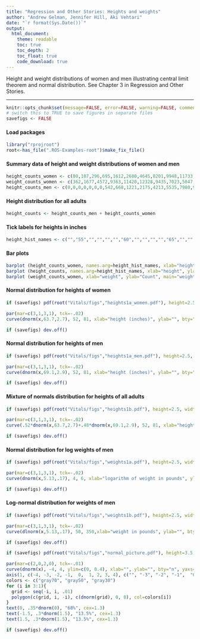 ```yaml
---
title: "Regression and Other Stories: Heights and weights"
author: "Andrew Gelman, Jennifer Hill, Aki Vehtari"
date: "`r format(Sys.Date())`"
output:
  html_document:
    theme: readable
    toc: true
    toc_depth: 2
    toc_float: true
    code_download: true
---
```

Height and weight distributions of women and men illustrating
central limit theorem and normal distribution. See Chapter 3 in
Regression and Other Stories.

-------------


```r
knitr::opts_chunk$set(message=FALSE, error=FALSE, warning=FALSE, comment=NA)
# switch this to TRUE to save figures in separate files
savefigs <- FALSE
```

#### Load packages

```r
library("rprojroot")
root<-has_file(".ROS-Examples-root")$make_fix_file()
```

#### Summary data of height and weight distributions of women and men

```r
height_counts_women <- c(80,107,296,695,1612,2680,4645,8201,9948,11733,10270,9942,6181,3990,2131,1154,245,257,0,0,0,0)*10339/74167
weight_counts_women <- c(362,1677,4572,9363,11420,12328,9435,7023,5047,3621,2753,2081,1232,887,2366)*10339/74167
height_counts_men <- c(0,0,0,0,0,0,0,542,668,1221,2175,4213,5535,7980,9566,9578,8867,6716,5019,2745,1464,1263)*9983/67552
```

#### Height distribution for all adults

```r
height_counts <- height_counts_men + height_counts_women
```

#### Tick labels for heights in inches

```r
height_hist_names <- c("","55","","","","","60","","","","","65","","","","","70","","","","","75")
```

#### Bar plots

```r
barplot (height_counts_women, names.arg=height_hist_names, xlab="height", ylab="Count", main="heights of women\n(histogram)")
barplot (height_counts, names.arg=height_hist_names, xlab="height", ylab="Count", main="heights of all adults\n(histogram)")
barplot (weight_counts_women, xlab="weight", ylab="Count", main="weights of women\n(histogram)")
```

#### Normal distribution for heights of women

```r
if (savefigs) pdf(root("Vitals/figs","heights1a_women.pdf"), height=2.5, width=3.5)
```
```r
par(mar=c(3,1,3,1), tck=-.02)
curve(dnorm(x,63.7,2.7), 52, 81, xlab="height (inches)", ylab="", bty="n", yaxs="i", main="heights of women\n(normal distribution)", yaxt="n",mgp=c(1.5,.5,0),cex.main=.9)
```
```r
if (savefigs) dev.off()
```

#### Normal distribution for heights of men

```r
if (savefigs) pdf(root("Vitals/figs","heights1a_men.pdf"), height=2.5, width=3.5)
```
```r
par(mar=c(3,1,3,1), tck=-.02)
curve(dnorm(x,69.1,2.9), 52, 81, xlab="height (inches)", ylab="", bty="n", yaxs="i", main="heights of men\n(normal distribution)", yaxt="n", mgp=c(1.5,.5,0), cex.main=.9)
```
```r
if (savefigs) dev.off()
```

#### Mixture of normals distribution for heights of all adults

```r
if (savefigs) pdf(root("Vitals/figs","heights1b.pdf"), height=2.5, width=3.5)
```
```r
par(mar=c(3,1,3,1), tck=-.02)
curve(.52*dnorm(x,63.7,2.7)+.48*dnorm(x,69.1,2.9), 52, 81, xlab="height (inches)", ylab="", bty="n", yaxs="i", main="heights of all adults\n(not a normal distribution)", yaxt="n",mgp=c(1.5,.5,0), cex.main=.9)
```
```r
if (savefigs) dev.off()
```

#### Normal distribution for log weights of men

```r
if (savefigs) pdf(root("Vitals/figs","weights1a.pdf"), height=2.5, width=3.5)
```
```r
par(mar=c(3,1,3,1), tck=-.02)
curve(dnorm(x,5.13,.17), 4, 6, xlab="logarithm of weight in pounds", ylab="", bty="n", yaxs="i", main="log weights of men\n(normal distribution)", yaxt="n", mgp=c(1.5,.5,0), cex.main=.9)
```
```r
if (savefigs) dev.off()
```

#### Log-normal distribution for weights of men

```r
if (savefigs) pdf(root("Vitals/figs","weights1b.pdf"), height=2.5, width=3.5)
```
```r
par(mar=c(3,1,3,1), tck=-.02)
curve(dlnorm(x,5.13,.17), 50, 350,xlab="weight in pounds", ylab="", bty="n", yaxs="i", main="weights of men\n(lognormal distribution)", yaxt="n", mgp=c(1.5,.5,0), cex.main=.9)
```
```r
if (savefigs) dev.off()

```
```r
if (savefigs) pdf(root("Vitals/figs","normal_picture.pdf"), height=3.5, width=7, colormodel="gray")
```
```r
par(mar=c(2,0,2,0), tck=-.01)
curve(dnorm(x), -4, 4, ylim=c(0, 0.4), xlab="", ylab="", bty="n", yaxs="i", main="normal distribution", xaxt="n", yaxt="n")
axis(1, c(-4, -3, -2, -1,  0,  1, 2, 3, 4), c("", "-3", "-2", "-1",  "0",  "1", "2", "3", ""), mgp=c(1.5, .5, 0), cex.axis=1.2)
colors <- c("gray70", "gray50", "gray30")
for (i in 3:1){
  grid <- seq(-i, i, .01)
  polygon(c(grid, i, -i), c(dnorm(grid), 0, 0), col=colors[i])
}
text(0, .35*dnorm(0), "68%", cex=1.3)
text(-1.5, .3*dnorm(1.5), "13.5%", cex=1.3)
text(1.5, .3*dnorm(1.5), "13.5%", cex=1.3)
```
```r
if (savefigs) dev.off()
```


